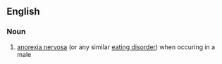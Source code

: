 ==English==

===Noun===
{{en-noun|-}}

#{{informal}} [[anorexia nervosa]] (or any similar [[eating disorder]]) when occuring in a male